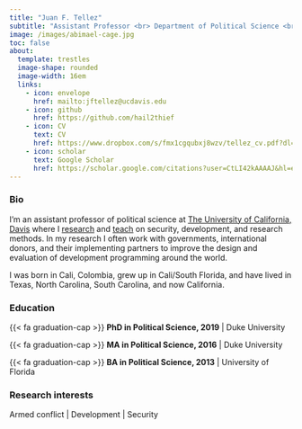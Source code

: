 ```yaml
---
title: "Juan F. Tellez"
subtitle: "Assistant Professor <br> Department of Political Science <br> University of California, Davis"
image: /images/abimael-cage.jpg
toc: false
about: 
  template: trestles
  image-shape: rounded
  image-width: 16em
  links:
    - icon: envelope 
      href: mailto:jftellez@ucdavis.edu
    - icon: github 
      href: https://github.com/hail2thief
    - icon: CV
      text: CV
      href: https://www.dropbox.com/s/fmx1cgqubxj8wzv/tellez_cv.pdf?dl=0
    - icon: scholar
      text: Google Scholar
      href: https://scholar.google.com/citations?user=CtLI42kAAAAJ&hl=en
---
```



### Bio

I’m an assistant professor of political science at [The University of California, Davis](https://ps.ucdavis.edu/) where I [research](/publications.html) and [teach](/teaching.thml) on security, development, and research methods. In my research I often work with governments, international donors, and their implementing partners to improve the design and evaluation of development programming around the world. 

I was born in Cali, Colombia, grew up in Cali/South Florida, and have lived in Texas, North Carolina, South Carolina, and now California. 



### Education

<div class="topbr">
<p class="custom-subtitle"> {{< fa graduation-cap >}} **PhD in Political Science, 2019** | Duke University</p>  

<p class="custom-subtitle">{{< fa graduation-cap >}} **MA in Political Science, 2016** | Duke University</p>  


<p class="custom-subtitle"> {{< fa graduation-cap >}} **BA in Political Science, 2013** | University of Florida </p>  
</div>



### Research interests

Armed conflict | Development | Security






